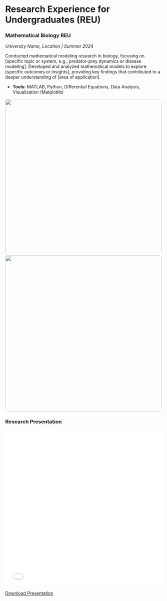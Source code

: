 # Research Experience for Undergraduates (REU) {.section-title}

::: {.competition-card}
### Mathematical Biology REU
*University Name, Location | Summer 2024*

::: {.competition-content}
Conducted mathematical modeling research in biology, focusing on [specific topic or system, e.g., predator-prey dynamics or disease modeling]. Developed and analyzed mathematical models to explore [specific outcomes or insights], providing key findings that contributed to a deeper understanding of [area of application].

- **Tools:** MATLAB, Python, Differential Equations, Data Analysis, Visualization (Matplotlib)

![](../images/reu1.png){.award-image width="500px" style="border-radius: 8px;"}
![](../images/reu2.jpeg){.award-image width="500px" style="border-radius: 8px;"}
:::

::: {.presentation-section}
### Research Presentation
<iframe src="../images/deeplearning.pdf" width="100%" height="500px" style="border: none;"></iframe>

[Download Presentation](../presentations/REU_Presentation.pdf){.download-btn}
:::
:::
